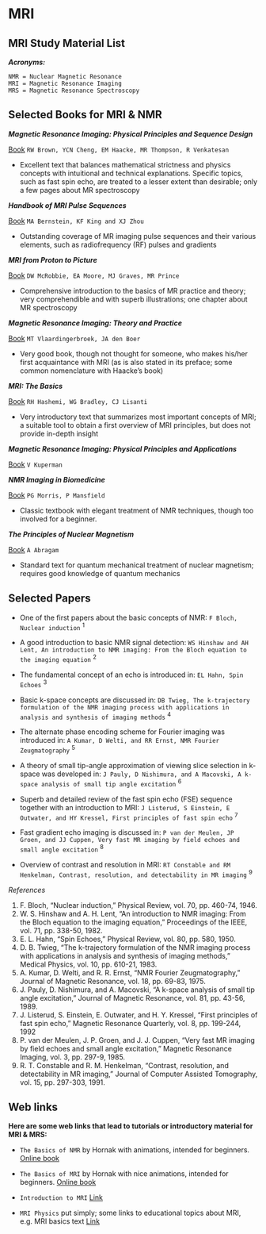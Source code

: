 # MRI

## MRI Study Material List

**_Acronyms:_**

```
NMR = Nuclear Magnetic Resonance
MRI = Magnetic Resonance Imaging
MRS = Magnetic Resonance Spectroscopy
```

## Selected Books for MRI & NMR

***Magnetic Resonance Imaging: Physical Principles and Sequence Design***

[Book](https://onlinelibrary.wiley.com/doi/book/10.1002/9781118633953) ```RW Brown, YCN Cheng, EM Haacke, MR Thompson, R Venkatesan```

  - Excellent text that balances mathematical strictness and physics concepts with intuitional and technical explanations. Specific topics, such as fast spin echo, are treated to a lesser extent than desirable; only a few pages about MR spectroscopy

***Handbook of MRI Pulse Sequences*** 

[Book](https://www.sciencedirect.com/book/9780120928613/handbook-of-mri-pulse-sequences) ```MA Bernstein, KF King and XJ Zhou```

 - Outstanding coverage of MR imaging pulse sequences and their various elements, such as radiofrequency (RF) pulses and gradients

***MRI from Proton to Picture***

[Book](https://www.cambridge.org/core/books/mri-from-picture-to-proton/3ADC814FF8FC6A78A54D37746F806D5A) ```DW McRobbie, EA Moore, MJ Graves, MR Prince```

  - Comprehensive introduction to the basics of MR practice and theory; very comprehendible and with superb illustrations; one chapter about MR spectroscopy

***Magnetic Resonance Imaging: Theory and Practice***  

[Book](https://www.amazon.com/Magnetic-Resonance-Imaging-Theory-Practice/dp/3642078230) ```MT Vlaardingerbroek, JA den Boer```

  - Very good book, though not thought for someone, who makes his/her first acquaintance with MRI (as is also stated in its preface; some common nomenclature with Haacke's book)

***MRI: The Basics***

[Book](https://www.amazon.com/MRI-Ray-Hashman-Hashemi-PhD/dp/1608311155) ```RH Hashemi, WG Bradley, CJ Lisanti```

  - Very introductory text that summarizes most important concepts of MRI; a suitable tool to obtain a first overview of MRI principles, but does not provide in-depth insight

***Magnetic Resonance Imaging: Physical Principles and Applications***

[Book](https://www.amazon.com/Magnetic-Resonance-Imaging-Principles-Applications/dp/0123886651) ```V Kuperman```

***NMR Imaging in Biomedicine***

[Book](https://books.google.ae/books?id=GkvlYqK7VB4C&printsec=frontcover&dq=NMR+Imaging+in+Biomedicine+morris+mansfield&hl=en&sa=X&ved=2ahUKEwj43afMsLr3AhUng_0HHWz-BeQQ6AF6BAgIEAI#v=onepage&q=NMR%20Imaging%20in%20Biomedicine%20morris%20mansfield&f=false) ```PG Morris, P Mansfield```

  - Classic textbook with elegant treatment of NMR techniques, though too involved for a beginner.

***The Principles of Nuclear Magnetism***

[Book](https://books.google.ae/books?id=9M8U_JK7K54C&printsec=frontcover&dq=The+Principles+of+Nuclear+Magnetism+english!&hl=en&sa=X&ved=2ahUKEwiarMPppKj3AhVARPEDHRYjCf4Q6AF6BAgJEAI#v=onepage&q&f=false) ```A Abragam```

  - Standard text for quantum mechanical treatment of nuclear magnetism; requires good knowledge of quantum mechanics

## Selected Papers

- One of the first papers about the basic concepts of NMR: ```F Bloch, Nuclear induction``` <sup>1

- A good introduction to basic NMR signal detection: ```WS Hinshaw and AH Lent, An introduction to NMR imaging: From the Bloch equation to the imaging equation``` <sup>2

- The fundamental concept of an echo is introduced in: ```EL Hahn, Spin Echoes``` <sup>3

- Basic k-space concepts are discussed in: ```DB Twieg, The k-trajectory formulation of the NMR imaging process with applications in analysis and synthesis of imaging methods``` <sup>4

- The alternate phase encoding scheme for Fourier imaging was introduced in: ```A Kumar, D Welti, and RR Ernst, NMR Fourier Zeugmatography``` <sup>5

- A theory of small tip-angle approximation of viewing slice selection in k-space was developed in: ```J Pauly, D Nishimura, and A Macovski, A k-space analysis of small tip angle excitation``` <sup>6

- Superb and detailed review of the fast spin echo (FSE) sequence together with an introduction to MRI: ```J Listerud, S Einstein, E Outwater, and HY Kressel, First principles of fast spin echo``` <sup>7

- Fast gradient echo imaging is discussed in: ```P van der Meulen, JP Groen, and JJ Cuppen, Very fast MR imaging by field echoes and small angle excitation``` <sup>8

- Overview of contrast and resolution in MRI: ```RT Constable and RM Henkelman, Contrast, resolution, and detectability in MR imaging``` <sup>9

_References_

1. F. Bloch, “Nuclear induction,” Physical Review, vol. 70, pp. 460-74, 1946.
2. W. S. Hinshaw and A. H. Lent, “An introduction to NMR imaging: From the Bloch equation to the imaging equation,” Proceedings of the IEEE, vol. 71, pp. 338-50, 1982.
3. E. L. Hahn, “Spin Echoes,” Physical Review, vol. 80, pp. 580, 1950.
4. D. B. Twieg, “The k-trajectory formulation of the NMR imaging process with applications in analysis and synthesis of imaging methods,” Medical Physics, vol. 10, pp. 610-21, 1983.
5. A. Kumar, D. Welti, and R. R. Ernst, “NMR Fourier Zeugmatography,” Journal of Magnetic Resonance, vol. 18, pp. 69-83, 1975.
6. J. Pauly, D. Nishimura, and A. Macovski, “A k-space analysis of small tip angle excitation,” Journal of Magnetic Resonance, vol. 81, pp. 43-56, 1989.
7. J. Listerud, S. Einstein, E. Outwater, and H. Y. Kressel, “First principles of fast spin echo,” Magnetic Resonance Quarterly, vol. 8, pp. 199-244, 1992
8. P. van der Meulen, J. P. Groen, and J. J. Cuppen, “Very fast MR imaging by field echoes and small angle excitation,” Magnetic Resonance Imaging, vol. 3, pp. 297-9, 1985.
9. R. T. Constable and R. M. Henkelman, “Contrast, resolution, and detectability in MR imaging,” Journal of Computer Assisted Tomography, vol. 15, pp. 297-303, 1991.

## Web links

**Here are some web links that lead to tutorials or introductory material for MRI & MRS:**


- ```The Basics of NMR``` by Hornak with animations, intended for beginners. [Online book](https://www.cis.rit.edu/htbooks/nmr/)

- ```The Basics of MRI``` by Hornak with nice animations, intended for beginners. [Online book](https://www.cis.rit.edu/htbooks/mri/)

- ```Introduction to MRI``` [Link](http://www.mritutor.org/mritutor)

- ```MRI Physics``` put simply; some links to educational topics about MRI, e.g. MRI basics text [Link](http://www.simplyphysics.com/)





